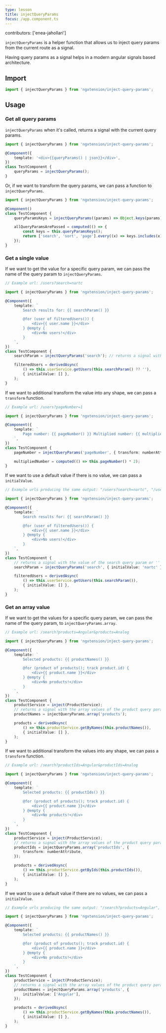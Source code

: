 ```yaml
---
type: lesson
title: injectQueryParams
focus: /app.component.ts
---
```


contributors: ['enea-jahollari']

`injectQueryParams` is a helper function that allows us to inject query params from the current route as a signal.

Having query params as a signal helps in a modern angular signals based architecture.

## Import

```ts
import { injectQueryParams } from 'ngxtension/inject-query-params';
```

## Usage

### Get all query params

`injectQueryParams` when it's called, returns a signal with the current query params.

```ts
import { injectQueryParams } from 'ngxtension/inject-query-params';

@Component({
	template: '<div>{{queryParams() | json}}</div>',
})
class TestComponent {
	queryParams = injectQueryParams();
}
```

Or, if we want to transform the query params, we can pass a function to `injectQueryParams`.

```ts
import { injectQueryParams } from 'ngxtension/inject-query-params';

@Component()
class TestComponent {
	queryParamsKeys = injectQueryParams((params) => Object.keys(params)); // returns a signal with all keys of the query params

	allQueryParamsArePassed = computed(() => {
		const keys = this.queryParamsKeys();
		return ['search', 'sort', 'page'].every((x) => keys.includes(x));
	});
}
```

### Get a single value

If we want to get the value for a specific query param, we can pass the name of the query param to `injectQueryParams`.

```ts
// Example url: /users?search=nartc

import { injectQueryParams } from 'ngxtension/inject-query-params';

@Component({
	template: `
		Search results for: {{ searchParam() }}

		@for (user of filteredUsers()) {
			<div>{{ user.name }}</div>
		} @empty {
			<div>No users!</div>
		}
	`,
})
class TestComponent {
	searchParam = injectQueryParams('search'); // returns a signal with the value of the search query param

	filteredUsers = derivedAsync(
		() => this.userService.getUsers(this.searchParam() ?? ''),
		{ initialValue: [] },
	);
}
```

If we want to additional transform the value into any shape, we can pass a `transform` function.

```ts
// Example url: /users?pageNumber=1

import { injectQueryParams } from 'ngxtension/inject-query-params';

@Component({
	template: `
		Page number: {{ pageNumber() }} Multiplied number: {{ multipliedNumber() }}
	`,
})
class TestComponent {
	pageNumber = injectQueryParams('pageNumber', { transform: numberAttribute });

	multipliedNumber = computed(() => this.pageNumber() * 2);
}
```

If we want to use a default value if there is no value, we can pass a `initialValue`.

```ts
// Example urls producing the same output: "/users?search=nartc", "/users"

import { injectQueryParams } from 'ngxtension/inject-query-params';

@Component({
	template: `
		Search results for: {{ searchParam() }}

		@for (user of filteredUsers()) {
			<div>{{ user.name }}</div>
		} @empty {
			<div>No users!</div>
		}
	`,
})
class TestComponent {
	// returns a signal with the value of the search query param or '' if not provided.
	searchParam = injectQueryParams('search', { initialValue: 'nartc' });

	filteredUsers = derivedAsync(
		() => this.userService.getUsers(this.searchParam()),
		{ initialValue: [] },
	);
}
```

### Get an array value

If we want to get the values for a specific query param, we can pass the name of the query param, to `injectQueryParams.array`.

```ts
// Example url: /search?products=Angular&products=Analog

import { injectQueryParams } from 'ngxtension/inject-query-params';

@Component({
	template: `
		Selected products: {{ productNames() }}

		@for (product of products(); track product.id) {
			<div>{{ product.name }}</div>
		} @empty {
			<div>No products!</div>
		}
	`,
})
class TestComponent {
	productService = inject(ProductService);
	// returns a signal with the array values of the product query param
	productNames = injectQueryParams.array('products');

	products = derivedAsync(
		() => this.productService.getByNames(this.productNames()),
		{ initialValue: [] },
	);
}
```

If we want to additional transform the values into any shape, we can pass a `transform` function.

```ts
// Example url: /search?productIds=Angular&productIds=Analog

import { injectQueryParams } from 'ngxtension/inject-query-params';

@Component({
	template: `
		Selected products: {{ productIds() }}

		@for (product of products(); track product.id) {
			<div>{{ product.name }}</div>
		} @empty {
			<div>No products!</div>
		}
	`,
})
class TestComponent {
	productService = inject(ProductService);
	// returns a signal with the array values of the product query param and transform each value
	productIds = injectQueryParams.array('productIds', {
		transform: numberAttribute,
	});

	products = derivedAsync(
		() => this.productService.getByIds(this.productIds()),
		{ initialValue: [] },
	);
}
```

If we want to use a default value if there are no values, we can pass a `initialValue`.

```ts
// Example urls producing the same output: "/search?products=Angular", "/search"

import { injectQueryParams } from 'ngxtension/inject-query-params';

@Component({
	template: `
		Selected products: {{ productNames() }}

		@for (product of products(); track product.id) {
			<div>{{ product.name }}</div>
		} @empty {
			<div>No products!</div>
		}
	`,
})
class TestComponent {
	productService = inject(ProductService);
	// returns a signal with the array values of the product query param or 'Angular' if the user provides none
	productNames = injectQueryParams.array('products', {
		initialValue: ['Angular'],
	});

	products = derivedAsync(
		() => this.productService.getByNames(this.productNames()),
		{ initialValue: [] },
	);
}
```